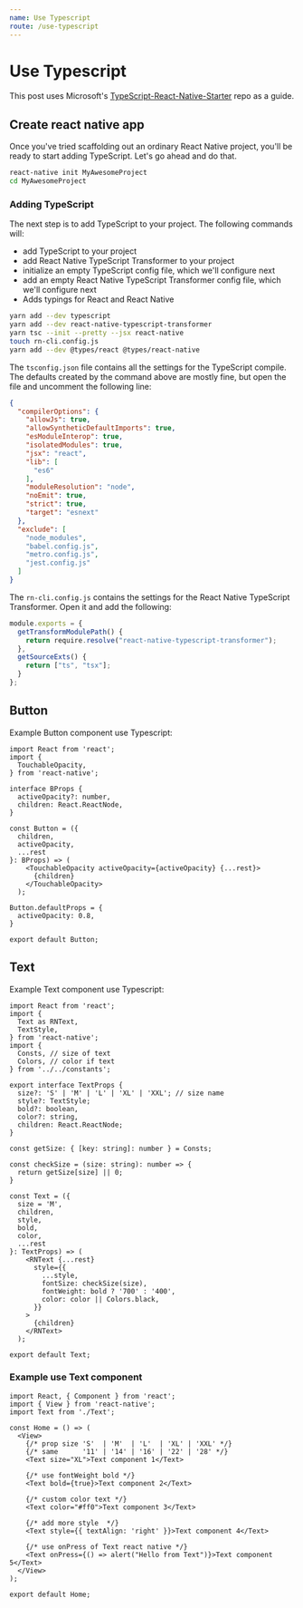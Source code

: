 ```yaml
---
name: Use Typescript
route: /use-typescript
---
```


# Use Typescript

This post uses Microsoft's [TypeScript-React-Native-Starter](https://github.com/Microsoft/TypeScript-React-Native-Starter) repo as a guide.


## Create react native app

Once you've tried scaffolding out an ordinary React Native project,
you'll be ready to start adding TypeScript. Let's go ahead and do that.

```sh
react-native init MyAwesomeProject
cd MyAwesomeProject
```

### Adding TypeScript

The next step is to add TypeScript to your project. The following commands will:

- add TypeScript to your project
- add React Native TypeScript Transformer to your project
- initialize an empty TypeScript config file, which we'll configure next
- add an empty React Native TypeScript Transformer config file, which we'll configure next
- Adds typings for React and React Native

```sh
yarn add --dev typescript
yarn add --dev react-native-typescript-transformer
yarn tsc --init --pretty --jsx react-native
touch rn-cli.config.js
yarn add --dev @types/react @types/react-native
```

The `tsconfig.json` file contains all the settings for the TypeScript compile. 
The defaults created by the command above are mostly fine, but open the file and uncomment the following line:

```json
{
  "compilerOptions": {
    "allowJs": true,
    "allowSyntheticDefaultImports": true,
    "esModuleInterop": true,
    "isolatedModules": true,
    "jsx": "react",
    "lib": [
      "es6"
    ],
    "moduleResolution": "node",
    "noEmit": true,
    "strict": true,
    "target": "esnext"
  },
  "exclude": [
    "node_modules",
    "babel.config.js",
    "metro.config.js",
    "jest.config.js"
  ]
}
```

The `rn-cli.config.js` contains the settings for the React Native TypeScript Transformer.
Open it and add the following:

```js
module.exports = {
  getTransformModulePath() {
    return require.resolve("react-native-typescript-transformer");
  },
  getSourceExts() {
    return ["ts", "tsx"];
  }
};
```


## Button

Example Button component use Typescript:

```tsx
import React from 'react';
import {
  TouchableOpacity,
} from 'react-native';

interface BProps {
  activeOpacity?: number,
  children: React.ReactNode,
}

const Button = ({
  children,
  activeOpacity,
  ...rest
}: BProps) => (
    <TouchableOpacity activeOpacity={activeOpacity} {...rest}>
      {children}
    </TouchableOpacity>
  );

Button.defaultProps = {
  activeOpacity: 0.8,
}

export default Button;
```


## Text

Example Text component use Typescript:

```tsx
import React from 'react';
import {
  Text as RNText,
  TextStyle,
} from 'react-native';
import {
  Consts, // size of text
  Colors, // color if text
} from '../../constants';

export interface TextProps {
  size?: 'S' | 'M' | 'L' | 'XL' | 'XXL'; // size name
  style?: TextStyle;
  bold?: boolean,
  color?: string,
  children: React.ReactNode;
}

const getSize: { [key: string]: number } = Consts;

const checkSize = (size: string): number => {
  return getSize[size] || 0;
}

const Text = ({
  size = 'M',
  children,
  style,
  bold,
  color,
  ...rest
}: TextProps) => (
    <RNText {...rest}
      style={{
        ...style,
        fontSize: checkSize(size),
        fontWeight: bold ? '700' : '400',
        color: color || Colors.black,
      }}
    >
      {children}
    </RNText>
  );

export default Text;
```

### Example use Text component

```tsx
import React, { Component } from 'react';
import { View } from 'react-native';
import Text from './Text';

const Home = () => (
  <View>
    {/* prop size 'S'  | 'M'  | 'L'  | 'XL' | 'XXL' */}
    {/* same      '11' | '14' | '16' | '22' | '28' */}
    <Text size="XL">Text component 1</Text>

    {/* use fontWeight bold */}
    <Text bold={true}>Text component 2</Text>

    {/* custom color text */}
    <Text color="#ff0">Text component 3</Text>

    {/* add more style  */}
    <Text style={{ textAlign: 'right' }}>Text component 4</Text>

    {/* use onPress of Text react native */}
    <Text onPress={() => alert("Hello from Text")}>Text component 5</Text>
  </View>
);

export default Home;
```